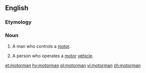 ==English==
===Etymology===
{{suffix|motor|man|lang=en}}

===Noun===
{{en-noun|motormen}}

# {{context|dated|lang=en}} A man who controls a [[motor]].
#A person who operates a [[motor]] [[vehicle]].

[[et:motorman]]
[[hy:motorman]]
[[pl:motorman]]
[[vi:motorman]]
[[zh:motorman]]